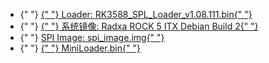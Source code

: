 
<ul>
  <li style={{ display: `${props.loader ? "block" : "none"}` }}>
    {" "}
    <a href="https://dl.radxa.com/rock5/sw/images/loader/rock-5b/rk3588_spl_loader_v1.08.111.bin">
      {" "}
      Loader: RK3588_SPL_Loader_v1.08.111.bin{" "}
    </a>
  </li>
  <li style={{ display: `${props.system_img ? "block" : "none"}` }}>
    {" "}
    <a href="https://github.com/radxa-build/rock-5-itx/releases/download/test-build-2/rock-5-itx_debian_bullseye-test_kde_test-build-2.img.xz">
      {" "}
      系统镜像: Radxa ROCK 5 ITX Debian Build 2{" "}
    </a>
  </li>
  <li style={{ display: `${props.spi_img ? "block" : "none"}` }}>
    {" "}
    <a
      href="https://dl.radxa.com/rock5/5itx/images/spi_image.img"
      alt="spi image"
    >
      SPI Image: spi_image.img{" "}
    </a>
  </li>
  <li style={{ display: `${props.miniloader ? "block" : "none"}` }}>
   {" "}
    <a href="https://dl.radxa.com/rock5/5itx/images/MiniLoaderAll.bin" alt="MiniLoader" >
      {" "}
      MiniLoader.bin{" "}
    </a>
  </li>
</ul>
